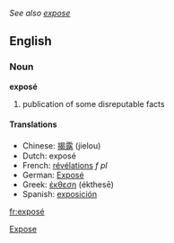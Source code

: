''See also [[expose]]''
==English==
===Noun===
'''exposé'''

#publication of some disreputable facts

====Translations====
*Chinese: [[揭露]] (jielou)
*Dutch: exposé
*French: [[révélations]] ''f'' ''pl''
*German: [[Exposé]]
*Greek: [[έκθεση]] (ékthesē)
*Spanish: [[exposición]]

[[Category:English words spelled with diacritics or ligatures|Expose]]

[[fr:exposé]]